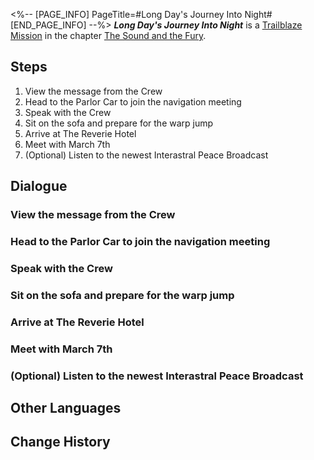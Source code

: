 <%-- [PAGE_INFO]
PageTitle=#Long Day's Journey Into Night#
[END_PAGE_INFO] --%>
{{Stub|Dialogue, characters, and location(s)}}
{{Mission Infobox
|id            = 1030101
|title         = 
|image         = Mission Long Day's Journey Into Night.png
|type          = Trailblaze
|event_name    = 
|chapter       = The Sound and the Fury
|requirements  = [[Trailblaze Mission]] ''[[Obsequies Performed, A Long Road Ahead]]'' completed
|summary       = Despite the frustrating experience of memoria allergies, you and the Crew eventually arrived at Penacony. While you were asleep, the Crew checked in, leaving the ever-loyal March 7th patiently waiting for you to wake up.<br />Head to the receptionist desk of The Reverie with March 7th and meet up with the Crew.
|characters    = <!--characters that appear in this mission-->
|startLocation = <!--location as it intially appears on the mission screen-->
|world         = <!--i.e. Penacony-->
|area          = <!--i.e. A Child's Dream-->
|prev          = 
|next          = The Youths Who Chase Dreams
|exp           = 400
|credits       = 40000
|stellarJade   = 
|other         = {{Card List|Traveler's Guide*4; Refined Aether*3; Lost Crystal*3|delim=;}}
}}
'''''Long Day's Journey Into Night''''' is a [[Trailblaze Mission]] in the chapter [[The Sound and the Fury]].

==Steps==
# View the message from the Crew
# Head to the Parlor Car to join the navigation meeting
# Speak with the Crew
# Sit on the sofa and prepare for the warp jump
# Arrive at The Reverie Hotel
# Meet with March 7th
# (Optional) Listen to the newest Interastral Peace Broadcast

<!--
==Gameplay Notes==

--><!--
==Trial Character==

-->
==Dialogue==
{{Stub Dialogue}}
===View the message from the Crew===
{{Mission Description|type=trailblaze|location=<!--to be added-->|A new journey is about to begin. View the message from the Crew and check to see if everyone is prepared.}}
{{Dialogue Start}}
:{{tx}}
{{Dialogue End}}

===Head to the Parlor Car to join the navigation meeting===
{{Mission Description|type=trailblaze|location=<!--to be added-->|update|A new journey is about to begin. Pom-Pom has stated in the group chat that they want to stress "three things" during this navigation meeting. Given that the conductor rarely leaves people in suspense, perhaps you can mull over what they are thinking and play the role of the stern conductor's straight man for the navigation meeting.<br />Find a suitable place in the Parlor Car to wait for everyone to arrive.}}
{{Dialogue Start}}
:{{tx}}
{{Dialogue End}}

===Speak with the Crew===
{{Mission Description|type=trailblaze|location=<!--to be added-->|update|The navigation meeting has come to an end and the "three things" that Pom-Pom mentioned do not include the Astral Express being able to transform into a giant robot. Though you have to admit this is disappointing, a journey to track a trace of the old Nameless and Penacony itself are enticing enough topics.<br />Before the warp begins, why not discuss your individual plans with everyone? Of course, you could also check in on the newest Interastral Peace Broadcast and see if the Crew can really make the headlines every day.}}
{{Dialogue Start}}
:{{tx}}
{{Dialogue End}}

===Sit on the sofa and prepare for the warp jump===
{{Mission Description|type=trailblaze|location=<!--to be added-->|update|It seems that everyone has been looking forward to a trip to the Dream Amusement Park for a long time &mdash; Everyone except Dan Heng &mdash; He prefers quiet places, and you have already witnessed his allergy to amusement parks.<br />The Express's announcement system stated that the warp jump is about to begin. It's time for you to get back to your designated waiting position.}}
{{Dialogue Start}}
:{{tx}}
{{Dialogue End}}

===Arrive at The Reverie Hotel===
{{Mission Description|type=trailblaze|location=<!--to be added-->|update|Himeko and Welt have gone on ahead to help everyone check in. Head to The Reverie's reception with March 7th and meet with the others.}}
{{Dialogue Start}}
:{{tx}}
{{Dialogue End}}

===Meet with March 7th===
{{Mission Description|type=trailblaze|location=<!--to be added-->|update|The woman in the dream seems to be trying to tell you something, though you don't know what it is. The next thing you know, she swings a blade at you, and the strange dreamscape disappears in an instant.<br />When you open your eyes, you realize that the train has already arrived in Penacony. It looks like March 7th is waiting for you. Alight from the train with her.}}
{{Dialogue Start}}
:{{tx}}
{{Dialogue End}}

===(Optional) Listen to the newest Interastral Peace Broadcast===
{{Mission Description|type=trailblaze|location=<!--to be added-->|update|The navigation meeting has come to an end and the "three things" that Pom-Pom mentioned do not include the Astral Express being able to transform into a giant robot. Though you have to admit this is disappointing, a journey to track a trace of the old Nameless and Penacony itself are enticing enough topics.<br />Before the warp begins, why not discuss your individual plans with everyone? Of course, you could also check in on the newest Interastral Peace Broadcast and see if the Crew can really make the headlines every day.}}
{{Dialogue Start}}
:{{tx}}
{{Dialogue End}}

==Other Languages==
{{Other Languages
|en   = Long Day's Journey Into Night
|zhs  = 长日入夜行
|zht  = 長日入夜行
|ja   = この夜の果てへ
|ko   = 밤으로의 긴 여로
|es   = Un largo día se convierte en noche
|fr   = Voyage au bout du jour
|ru   = Долгий день уходит в ночь
|th   = ทิวาสู่ราตรี
|vi   = Cuộc Hành Trình Trong Đêm Trường
|de   = Eines langen Tages Reise in die Nacht
|id   = Perjalanan Panjang Siang Menuju Malam
|pt   = Jornada de um Dia Longo Até a Noite
}}

==Change History==
{{Change History|2.0}}
